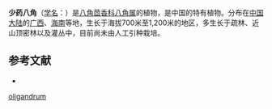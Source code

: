 {{Speciesbox
| status = 
| status_system = 
| image =
| taxon = Illicium oligandrum
| authority = [[Merr.|Merr.]] et [[Chun|Chun]], 1940
}}

'''少药八角'''（[[学名|学名]]：{{lang|la|''Illicium oligandrum''}}）是[[八角茴香科|八角茴香科]][[八角属|八角属]]的植物，是中国的特有植物。分布在[[中国大陆|中国大陆]]的[[广西|广西]]、[[海南|海南]]等地，生长于海拔700米至1,200米的地区，多生长于疏林、近山顶密林以及灌丛中，目前尚未由人工引种栽培。

== 参考文献 ==
<div class="references-small">
* {{cite web| url =http://www.bioinfo.cn/db05/KmzwSpecies.php?action=view&id=11392| title =少药八角| work =《中国高等植物数据库全库》| publisher =中国科学院微生物研究所| author =昆明植物研究所| accessdate =2009-02-24| deadurl =yes| archiveurl =https://web.archive.org/web/20160305090838/http://www.bioinfo.cn/db05/KmzwSpecies.php?action=view&id=11392| archivedate =2016-03-05}}
</div>
{{Taxonbar|from=Q15227578}}

[[Category:八角属|oligandrum]]


{{植物小作品}}